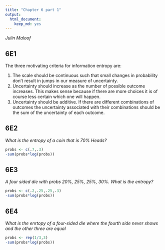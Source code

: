 ```yaml
---
title: "Chapter 6 part 1"
output: 
  html_document: 
    keep_md: yes
---
```


_Julin Maloof_

## 6E1

The three motivating criteria for information entropy are:

1. The scale should be continuous such that small changes in probability don't result in jumps in our measure of uncertainty.
2. Uncertainty should increase as the number of possible outcome increases.  This makes sense because if there are more choices it is of course less certain which one will happen.
3. Uncertainty should be additive.  If there are different combinations of outcomes the uncertainty associated with their combinations should be the sum of the uncertainty of each outcome.

## 6E2

_What is the entropy of a coin that is 70% Heads?_

```r
probs <- c(.7,.3)
-sum(probs*log(probs))
```

## 6E3

_A four sided die with probs 20%, 25%, 25%, 30%.  What is the entropy?_

```r
probs <- c(.2,.25,.25,.3)
-sum(probs*log(probs))
```

## 6E4

_What is the enrtopy of a four-sided die where the fourth side never shows and the other three are equal_

```r
probs <- rep(1/3,3)
-sum(probs*log(probs))
```

